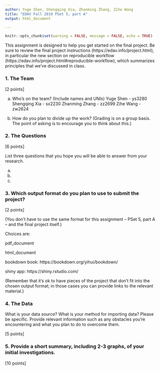 ```yaml
---
author: Yuge Shen, Shengqing Xia, Zhanming Zhang, Zihe Wang
title: "EDAV Fall 2019 PSet 5, part A"
output: html_document

---
```

```r
knitr::opts_chunk$set(warning = FALSE, message = FALSE, echo = TRUE)
```

This assignment is designed to help you get started on the final project. Be sure to review the final project instructions (https://edav.info/project.html), in particular the new section on reproducible workflow (https://edav.info/project.html#reproducible-workflow), which summarizes principles that we've discussed in class.
    
### 1. The Team

[2 points]

a) Who's on the team? (Include names and UNIs)
Yuge Shen - ys3280
Shengqing Xia - sx2230
Zhanming Zhang - zz2699
Zihe Wang - zw2624

b) How do you plan to divide up the work? (Grading is on a group basis. The point of asking is to encourage you to think about this.)


### 2. The Questions

[6 points]

List three questions that you hope you will be able to answer from your research.

a)

b)

c)

### 3. Which output format do you plan to use to submit the project? 

[2 points]

(You don't have to use the same format for this assignment -- PSet 5, part A -- and the final project itself.)

Choices are:

pdf_document  

html_document  

bookdown book: https://bookdown.org/yihui/bookdown/

shiny app: https://shiny.rstudio.com/  


(Remember that it's ok to have pieces of the project that don't fit into the chosen output format; in those cases you can provide links to the relevant material.)

### 4. The Data

What is your data source?  What is your method for importing data? Please be specific. Provide relevant information such as any obstacles you're encountering and what you plan to do to overcome them.

[5 points]


### 5. Provide a short summary, including 2-3 graphs, of your initial investigations. 

[10 points]
